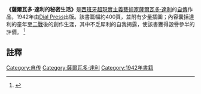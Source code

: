 {{Infobox Book
| name          ='''《薩爾瓦多·達利的秘密生活》'''
| title_orig    = La vie secrète de Salvador Dali 
| image         = 
| image_caption = 
| author        = [[薩爾瓦多·達利|薩爾瓦多·達利]]
| illustrator   = William R. Meinhardt
| cover_artist  = 薩爾瓦多·達利, 《[[記憶的堅持|記憶的堅持]]》 - 1931
| country       =
| series        = 
| subject       = [[自傳|自傳]]
| publisher     = [[Dial_Press|Dial Press]]
| pub_date      = 1942
| media_type    =
| isbn          =
| preceded_by   =
| followed_by   = 
}}

'''《薩爾瓦多·達利的秘密生活》'''是[[西班牙|西班牙]][[超現實主義|超現實主義]][[藝術家|藝術家]][[薩爾瓦多·達利|薩爾瓦多·達利]]的[[自傳|自傳]]作品，1942年由[https://en.wikipedia.org/wiki/Dial_Press Dial Press]出版。該書篇幅約400頁，並附有少量插圖；內容囊括達利的童年至[[二戰|二戰]]後的創作生涯，其中不乏犀利的自我揭露，使該書獲得毀譽參半的評價。
<ref name=jones>{{citenews|url=https://www.theguardian.com/artanddesign/jonathanjonesblog/2009/jun/09/george-orwell-art-critic-salvador-dali|work=[[The_Guardian|The Guardian]]|title=Why George Orwell was right about Salvador Dalí|author=[[Jonathan_Jones_(journalist)|Jonathan Jones]]|accessdate=October 11, 2009|quote=George Orwell isn't usually thought of as an art critic... But his contribution to the literature of modern art is also worth celebrating. In 1944 Orwell wrote an essay called Benefit of Clergy: Some Notes on Salvador Dalí.}}</ref>

==註釋==

[[Category:自传|Category:自传]]
[[Category:薩爾瓦多·達利|Category:薩爾瓦多·達利]]
[[Category:1942年書籍|Category:1942年書籍]]